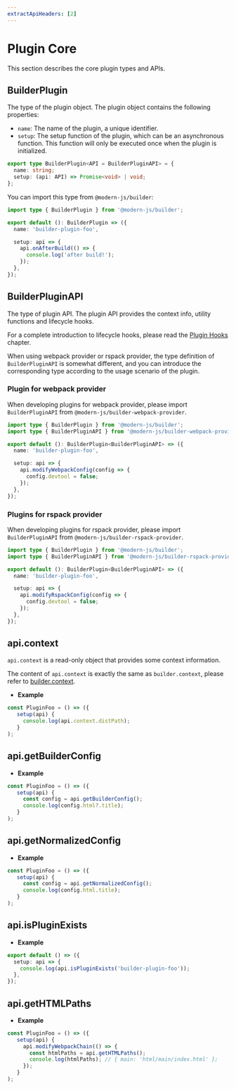 ```yaml
---
extractApiHeaders: [2]
---
```


# Plugin Core

This section describes the core plugin types and APIs.

## BuilderPlugin

The type of the plugin object. The plugin object contains the following properties:

- `name`: The name of the plugin, a unique identifier.
- `setup`: The setup function of the plugin, which can be an asynchronous function. This function will only be executed once when the plugin is initialized.

```ts
export type BuilderPlugin<API = BuilderPluginAPI> = {
  name: string;
  setup: (api: API) => Promise<void> | void;
};
```

You can import this type from `@modern-js/builder`:

```ts
import type { BuilderPlugin } from '@modern-js/builder';

export default (): BuilderPlugin => ({
  name: 'builder-plugin-foo',

  setup: api => {
    api.onAfterBuild(() => {
      console.log('after build!');
    });
  },
});
```

## BuilderPluginAPI

The type of plugin API. The plugin API provides the context info, utility functions and lifecycle hooks.

For a complete introduction to lifecycle hooks, please read the [Plugin Hooks](/api/plugin-hooks.html) chapter.

When using webpack provider or rspack provider, the type definition of `BuilderPluginAPI` is somewhat different, and you can introduce the corresponding type according to the usage scenario of the plugin.

### Plugin for webpack provider

When developing plugins for webpack provider, please import `BuilderPluginAPI` from `@modern-js/builder-webpack-provider`.

```ts
import type { BuilderPlugin } from '@modern-js/builder';
import type { BuilderPluginAPI } from '@modern-js/builder-webpack-provider';

export default (): BuilderPlugin<BuilderPluginAPI> => ({
  name: 'builder-plugin-foo',

  setup: api => {
    api.modifyWebpackConfig(config => {
      config.devtool = false;
    });
  },
});
```

### Plugins for rspack provider

When developing plugins for rspack provider, please import `BuilderPluginAPI` from `@modern-js/builder-rspack-provider`.

```ts
import type { BuilderPlugin } from '@modern-js/builder';
import type { BuilderPluginAPI } from '@modern-js/builder-rspack-provider';

export default (): BuilderPlugin<BuilderPluginAPI> => ({
  name: 'builder-plugin-foo',

  setup: api => {
    api.modifyRspackConfig(config => {
      config.devtool = false;
    });
  },
});
```

## api.context

`api.context` is a read-only object that provides some context information.

The content of `api.context` is exactly the same as `builder.context`, please refer to [builder.context](/api/builder-instance.html#builder-context).

- **Example**

```ts
const PluginFoo = () => ({
   setup(api) {
     console.log(api.context.distPath);
   }
);
```

## api.getBuilderConfig


<GetBuilderConfig />

- **Example**

```ts
const PluginFoo = () => ({
   setup(api) {
     const config = api.getBuilderConfig();
     console.log(config.html?.title);
   }
);
```

## api.getNormalizedConfig


<GetNormalizedConfig />

- **Example**

```ts
const PluginFoo = () => ({
   setup(api) {
     const config = api.getNormalizedConfig();
     console.log(config.html.title);
   }
);
```

## api.isPluginExists


<IsPluginExists />

- **Example**

```ts
export default () => ({
  setup: api => {
    console.log(api.isPluginExists('builder-plugin-foo'));
  },
});
```

## api.getHTMLPaths


<GetHTMLPaths />

- **Example**

```ts
const PluginFoo = () => ({
   setup(api) {
     api.modifyWebpackChain(() => {
       const htmlPaths = api.getHTMLPaths();
       console.log(htmlPaths); // { main: 'html/main/index.html' };
     });
   }
);
```
